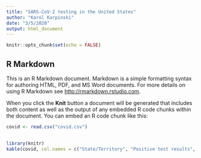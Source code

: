 ```yaml
---
title: "SARS-CoV-2 testing in the United States"
author: "Karol Karpinski"
date: "3/5/2020"
output: html_document
---
```


```r
knitr::opts_chunk$set(echo = FALSE)
```

## R Markdown

This is an R Markdown document. Markdown is a simple formatting syntax for authoring HTML, PDF, and MS Word documents. For more details on using R Markdown see <http://rmarkdown.rstudio.com>.

When you click the **Knit** button a document will be generated that includes both content as well as the output of any embedded R code chunks within the document. You can embed an R code chunk like this:

```r
covid <- read.csv("covid.csv")
  

library(knitr)
kable(covid, col.names = c("State/Territory", "Positive test results", "Negative test results", "Pending results", "Total tested"))
```
